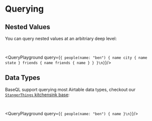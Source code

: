 
# Querying

## Nested Values

You can query nested values at an arbitriary deep level:

<br />

<QueryPlayground query={`{
people(name: "ben") {
  name
  city {
    name
    state
  }
  friends {
    name
    friends {
      name
    }
  }
}\n}`}/>

## Data Types

BaseQL support querying most Airtable data types, checkout our [`StangerThings` kitchensink base](https://airtable.com/shrjevFPtREOPPxWj):

<br />

<QueryPlayground query={`{
people(name: "ben") {
  name
}\n}`}/>